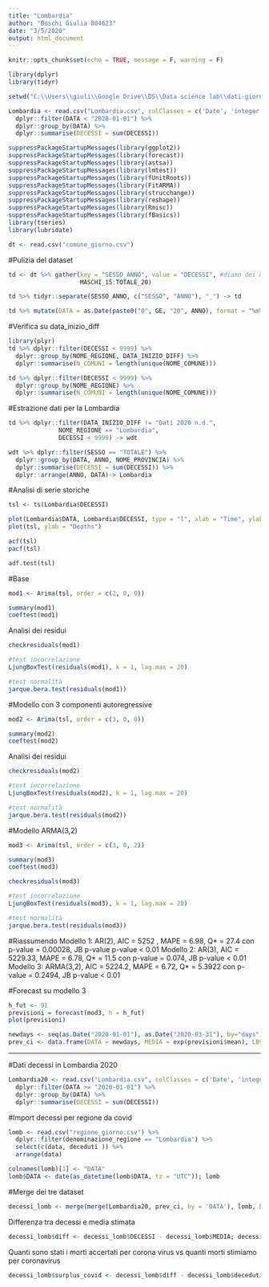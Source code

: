 ---
title: "Lombardia"
author: "Boschi Giulia 804623"
date: "3/5/2020"
output: html_document
---

```{r setup, include=FALSE}
knitr::opts_chunk$set(echo = TRUE, message = F, warning = F)
```
```{r}
library(dplyr)
library(tidyr)

setwd("C:\\Users\\giuli\\Google Drive\\DS\\Data science lab\\dati-giornalieri-comune")
```

```{r, include = F}
Lombardia <- read.csv("Lombardia.csv", colClasses = c('Date', 'integer', 'character', 'integer')) %>%
  dplyr::filter(DATA < "2020-01-01") %>%
  dplyr::group_by(DATA) %>% 
  dplyr::summarise(DECESSI = sum(DECESSI))
```

```{r}
suppressPackageStartupMessages(library(ggplot2))
suppressPackageStartupMessages(library(forecast))
suppressPackageStartupMessages(library(astsa))
suppressPackageStartupMessages(library(lmtest))
suppressPackageStartupMessages(library(fUnitRoots))
suppressPackageStartupMessages(library(FitARMA))
suppressPackageStartupMessages(library(strucchange))
suppressPackageStartupMessages(library(reshape))
suppressPackageStartupMessages(library(Rmisc))
suppressPackageStartupMessages(library(fBasics))
library(tseries)
library(lubridate)
```

```{r}
dt <- read.csv("comune_giorno.csv")
```

#Pulizia del dataset
```{r}
td <- dt %>% gather(key = "SESSO_ANNO", value = "DECESSI", #diamo dei nomi
                    MASCHI_15:TOTALE_20) 
```

```{r}
td %>% tidyr::separate(SESSO_ANNO, c("SESSO", "ANNO"), "_") -> td
```


```{r}
td %>% mutate(DATA = as.Date(paste0("0", GE, "20", ANNO), format = "%m%d%Y")) -> td
```

#Verifica su data_inizio_diff

```{r}
library(plyr)
td %>% dplyr::filter(DECESSI < 9999) %>%
  dplyr::group_by(NOME_REGIONE, DATA_INIZIO_DIFF) %>% 
  dplyr::summarise(N_COMUNI = length(unique(NOME_COMUNE)))
```

```{r}
td %>% dplyr::filter(DECESSI < 9999) %>%
  dplyr::group_by(NOME_REGIONE) %>% 
  dplyr::summarise(N_COMUNI = length(unique(NOME_COMUNE)))
```

#Estrazione dati per la Lombardia
```{r}
td %>% dplyr::filter(DATA_INIZIO_DIFF != "Dati 2020 n.d.",
              NOME_REGIONE == "Lombardia",
              DECESSI < 9999) -> wdt
```

```{r}
wdt %>% dplyr::filter(SESSO == "TOTALE") %>%
  dplyr::group_by(DATA, ANNO, NOME_PROVINCIA) %>% 
  dplyr::summarise(DECESSI = sum(DECESSI)) %>%
  dplyr::arrange(ANNO, DATA)-> Lombardia
```

#Analisi di serie storiche
```{r}
tsl <- ts(Lombardia$DECESSI)

plot(Lombardia$DATA, Lombardia$DECESSI, type = "l", xlab = "Time", ylab = "Deaths")
plot(tsl, ylab = "Deaths")

acf(tsl)
pacf(tsl)

adf.test(tsl)
```

#Base
```{r}
mod1 <- Arima(tsl, order = c(2, 0, 0))

summary(mod1)
coeftest(mod1)
```

Analisi dei residui
```{r}
checkresiduals(mod1)

#test incorrelazione
LjungBoxTest(residuals(mod1), k = 1, lag.max = 20)

#test normalità
jarque.bera.test(residuals(mod1))
```

#Modello con 3 componenti autoregressive
```{r}
mod2 <- Arima(tsl, order = c(3, 0, 0))

summary(mod2)
coeftest(mod2)
```

Analisi dei residui
```{r}
checkresiduals(mod2)

#test incorrelazione
LjungBoxTest(residuals(mod2), k = 1, lag.max = 20)

#test normalità
jarque.bera.test(residuals(mod2))
```

#Modello ARMA(3,2)
```{r}
mod3 <- Arima(tsl, order = c(3, 0, 2))

summary(mod3)
coeftest(mod3)
```

```{r}
checkresiduals(mod3)

#test incorrelazione
LjungBoxTest(residuals(mod3), k = 1, lag.max = 20)

#test normalità
jarque.bera.test(residuals(mod3))
```

#Riassumendo
Modello 1: AR(2), AIC = 5252 , MAPE = 6.98, Q* = 27.4 con p-value = 0.00028, JB p-value p-value < 0.01
Modello 2: AR(3), AIC = 5229.33, MAPE = 6.78, Q* = 11.5 con p-value = 0.074, JB p-value < 0.01
Modello 3: ARMA(3,2), AIC = 5224.2, MAPE = 6.72, Q* = 5.3922 con p-value = 0.2494, JB p-value < 0.01

#Forecast su modello 3
```{r}
h_fut <- 91
previsioni = forecast(mod3, h = h_fut)
plot(previsioni)

newdays <- seq(as.Date("2020-01-01"), as.Date("2020-03-31"), by="days")
prev_ci <- data.frame(DATA = newdays, MEDIA = exp(previsioni$mean), LB95 = exp(previsioni$lower[,2]), UB95 = exp(previsioni$upper[,2])); prev_ci
```


-----------------------------------------------------

#Dati decessi in Lombardia 2020
```{r}
Lombardia20 <- read.csv("Lombardia.csv", colClasses = c('Date', 'integer', 'character', 'integer')) %>%
  dplyr::filter(DATA >= "2020-01-01") %>%
  dplyr::group_by(DATA) %>% 
  dplyr::summarise(DECESSI = sum(DECESSI))
```

#Import decessi per regione da covid
```{r}
lomb <- read.csv("regione_giorno.csv") %>%
  dplyr::filter(denominazione_regione == "Lombardia") %>%
  select(c(data, deceduti )) %>%
  arrange(data)
```

```{r}
colnames(lomb)[1] <- "DATA"
lomb$DATA <- date(as_datetime(lomb$DATA, tz = "UTC")); lomb
```

#Merge dei tre dataset
```{r}
decessi_lomb <- merge(merge(Lombardia20, prev_ci, by = 'DATA'), lomb, by = 'DATA'); decessi_lomb
```

Differenza tra decessi e media stimata
```{r}
decessi_lomb$diff <- decessi_lomb$DECESSI - decessi_lomb$MEDIA; decessi_lomb
```

Quanti sono stati i morti accertati per corona virus vs quanti morti stimiamo per coronavirus
```{r}
decessi_lomb$surplus_covid <- decessi_lomb$diff - decessi_lomb$deceduti; decessi_lomb
```

